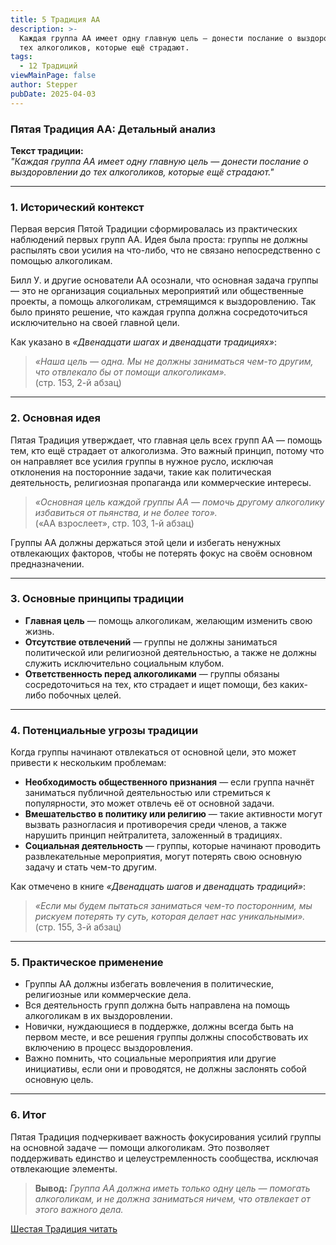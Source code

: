 ```yaml
---
title: 5 Традиция АА
description: >-
  Каждая группа АА имеет одну главную цель — донести послание о выздоровлении до
  тех алкоголиков, которые ещё страдают.
tags:
  - 12 Традиций
viewMainPage: false
author: Stepper
pubDate: 2025-04-03
---
```

### **Пятая Традиция АА: Детальный анализ**

**Текст традиции:**\
*"Каждая группа АА имеет одну главную цель — донести послание о выздоровлении до тех алкоголиков, которые ещё страдают."*

---

### **1. Исторический контекст**

Первая версия Пятой Традиции сформировалась из практических наблюдений первых групп АА. Идея была проста: группы не должны распылять свои усилия на что-либо, что не связано непосредственно с помощью алкоголикам.

Билл У. и другие основатели АА осознали, что основная задача группы — это не организация социальных мероприятий или общественные проекты, а помощь алкоголикам, стремящимся к выздоровлению. Так было принято решение, что каждая группа должна сосредоточиться исключительно на своей главной цели.

Как указано в *«Двенадцати шагах и двенадцати традициях»*:

> *«Наша цель — одна. Мы не должны заниматься чем-то другим, что отвлекало бы от помощи алкоголикам».*\
> (стр. 153, 2-й абзац)

---

### **2. Основная идея**

Пятая Традиция утверждает, что главная цель всех групп АА — помощь тем, кто ещё страдает от алкоголизма. Это важный принцип, потому что он направляет все усилия группы в нужное русло, исключая отклонения на посторонние задачи, такие как политическая деятельность, религиозная пропаганда или коммерческие интересы.

> *«Основная цель каждой группы АА — помочь другому алкоголику избавиться от пьянства, и не более того».*\
> («АА взрослеет», стр. 103, 1-й абзац)

Группы АА должны держаться этой цели и избегать ненужных отвлекающих факторов, чтобы не потерять фокус на своём основном предназначении.

---

### **3. Основные принципы традиции**

* **Главная цель** — помощь алкоголикам, желающим изменить свою жизнь.
* **Отсутствие отвлечений** — группы не должны заниматься политической или религиозной деятельностью, а также не должны служить исключительно социальным клубом.
* **Ответственность перед алкоголиками** — группы обязаны сосредоточиться на тех, кто страдает и ищет помощи, без каких-либо побочных целей.

---

### **4. Потенциальные угрозы традиции**

Когда группы начинают отвлекаться от основной цели, это может привести к нескольким проблемам:

* **Необходимость общественного признания** — если группа начнёт заниматься публичной деятельностью или стремиться к популярности, это может отвлечь её от основной задачи.
* **Вмешательство в политику или религию** — такие активности могут вызвать разногласия и противоречия среди членов, а также нарушить принцип нейтралитета, заложенный в традициях.
* **Социальная деятельность** — группы, которые начинают проводить развлекательные мероприятия, могут потерять свою основную задачу и стать чем-то другим.

Как отмечено в книге *«Двенадцать шагов и двенадцать традиций»*:

> *«Если мы будем пытаться заниматься чем-то посторонним, мы рискуем потерять ту суть, которая делает нас уникальными».*\
> (стр. 155, 3-й абзац)

---

### **5. Практическое применение**

* Группы АА должны избегать вовлечения в политические, религиозные или коммерческие дела.
* Вся деятельность групп должна быть направлена на помощь алкоголикам в их выздоровлении.
* Новички, нуждающиеся в поддержке, должны всегда быть на первом месте, и все решения группы должны способствовать их включению в процесс выздоровления.
* Важно помнить, что социальные мероприятия или другие инициативы, если они и проводятся, не должны заслонять собой основную цель.

---

### **6. Итог**

Пятая Традиция подчеркивает важность фокусирования усилий группы на основной задаче — помощи алкоголикам. Это позволяет поддерживать единство и целеустремленность сообщества, исключая отвлекающие элементы.

> **Вывод:** *Группа АА должна иметь только одну цель — помогать алкоголикам, и не должна заниматься ничем, что отвлекает от этого важного дела.*

[Шестая Традиция читать](/archive/shestaya-tradicziya-aa/)&#x20;
